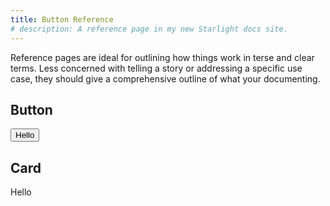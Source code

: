```yaml
---
title: Button Reference
# description: A reference page in my new Starlight docs site.
---
```


Reference pages are ideal for outlining how things work in terse and clear terms.
Less concerned with telling a story or addressing a specific use case, they should give a comprehensive outline of what your documenting.

## Button

<Button>Hello</Button>



## Card

<Card>Hello</Card>